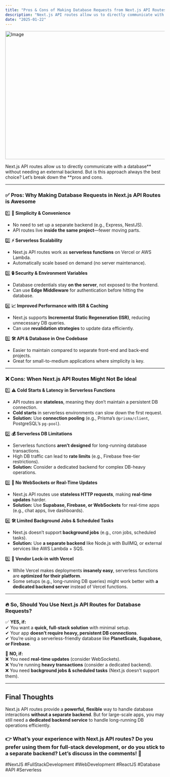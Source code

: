 ```yaml
---
title: "Pros & Cons of Making Database Requests from Next.js API Routes"
description: "Next.js API routes allow us to directly communicate with a database."
date: "2025-01-22"
---
```


<Image src="/blog-post-next-api.png" width="718" height="404" alt="Image" />

Next.js API routes allow us to directly communicate with a database** without needing an external backend. But is this approach always the best choice? Let’s break down the **pros and cons.  

---


### ✅ **Pros: Why Making Database Requests in Next.js API Routes is Awesome**  

1️⃣ **🚀 Simplicity & Convenience**  
   - No need to set up a separate backend (e.g., Express, NestJS).  
   - API routes live **inside the same project**—fewer moving parts.  

2️⃣ **⚡ Serverless Scalability**  
   - Next.js API routes work as **serverless functions** on Vercel or AWS Lambda.  
   - Automatically scale based on demand (no server maintenance).  

3️⃣ **🔒 Security & Environment Variables**  
   - Database credentials stay **on the server**, not exposed to the frontend.  
   - Can use **Edge Middleware** for authentication before hitting the database.  

4️⃣ **📈 Improved Performance with ISR & Caching**  
   - Next.js supports **Incremental Static Regeneration (ISR)**, reducing unnecessary DB queries.  
   - Can use **revalidation strategies** to update data efficiently.  

5️⃣ **🛠️ API & Database in One Codebase**  
   - Easier to maintain compared to separate front-end and back-end projects.  
   - Great for small-to-medium applications where simplicity is key.  

---

### ❌ **Cons: When Next.js API Routes Might Not Be Ideal**  

1️⃣ **⚠️ Cold Starts & Latency in Serverless Functions**  
   - API routes are **stateless**, meaning they don’t maintain a persistent DB connection.  
   - **Cold starts** in serverless environments can slow down the first request.  
   - **Solution:** Use **connection pooling** (e.g., Prisma’s `@prisma/client`, PostgreSQL’s `pg-pool`).  

2️⃣ **💰 Serverless DB Limitations**  
   - Serverless functions **aren’t designed** for long-running database transactions.  
   - High DB traffic can lead to **rate limits** (e.g., Firebase free-tier restrictions).  
   - **Solution:** Consider a dedicated backend for complex DB-heavy operations.  

3️⃣ **🔄 No WebSockets or Real-Time Updates**  
   - Next.js API routes use **stateless HTTP requests**, making **real-time updates** harder.  
   - **Solution:** Use **Supabase, Firebase, or WebSockets** for real-time apps (e.g., chat apps, live dashboards).  

4️⃣ **🛠️ Limited Background Jobs & Scheduled Tasks**  
   - Next.js doesn’t support **background jobs** (e.g., cron jobs, scheduled tasks).  
   - **Solution:** Use **a separate backend** like Node.js with BullMQ, or external services like AWS Lambda + SQS.  

5️⃣ **📌 Vendor Lock-in with Vercel**  
   - While Vercel makes deployments **insanely easy**, serverless functions are **optimized for their platform**.  
   - Some setups (e.g., long-running DB queries) might work better with **a dedicated backend server** instead of Vercel functions.  

---

### 🔥 **So, Should You Use Next.js API Routes for Database Requests?**  

✅ **YES, if:**  
✔ You want a **quick, full-stack solution** with minimal setup.  
✔ Your app **doesn’t require heavy, persistent DB connections**.  
✔ You’re using a serverless-friendly database like **PlanetScale, Supabase, or Firebase**.  

🚨 **NO, if:**  
❌ You need **real-time updates** (consider WebSockets).  
❌ You’re running **heavy transactions** (consider a dedicated backend).  
❌ You need **background jobs & scheduled tasks** (Next.js doesn’t support them).  

---

## **Final Thoughts**  

Next.js API routes provide a **powerful, flexible** way to handle database interactions **without a separate backend**. But for large-scale apps, you may still need a **dedicated backend service** to handle long-running DB operations efficiently.  

### **👉 What’s your experience with Next.js API routes? Do you prefer using them for full-stack development, or do you stick to a separate backend? Let’s discuss in the comments! 🚀**  

#NextJS #FullStackDevelopment #WebDevelopment #ReactJS #Database #API #Serverless  